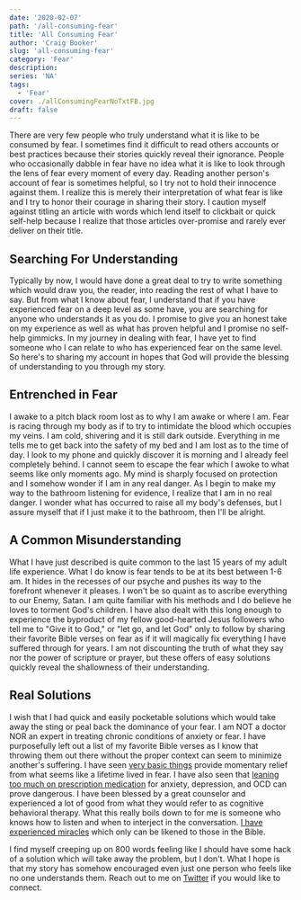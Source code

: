 ```yaml
---
date: '2020-02-07'
path: '/all-consuming-fear'
title: 'All Consuming Fear'
author: 'Craig Booker'
slug: 'all-consuming-fear'
category: 'Fear'
description:
series: 'NA'
tags:
  - 'Fear'
cover: ./allConsumingFearNoTxtFB.jpg
draft: false
---
```


There are very few people who truly understand what it is like to be consumed by fear. I sometimes find it difficult to read others accounts or best practices because their stories quickly reveal their ignorance. People who occasionally dabble in fear have no idea what it is like to look through the lens of fear every moment of every day. Reading another person's account of fear is sometimes helpful, so I try not to hold their innocence against them. I realize this is merely their interpretation of what fear is like and I try to honor their courage in sharing their story. I caution myself against titling an article with words which lend itself to clickbait or quick self-help because I realize that those articles over-promise and rarely ever deliver on their title.

## Searching For Understanding

Typically by now, I would have done a great deal to try to write something which would draw you, the reader, into reading the rest of what I have to say. But from what I know about fear, I understand that if you have experienced fear on a deep level as some have, you are searching for anyone who understands it as you do. I promise to give you an honest take on my experience as well as what has proven helpful and I promise no self-help gimmicks. In my journey in dealing with fear, I have yet to find someone who I can relate to who has experienced fear on the same level. So here's to sharing my account in hopes that God will provide the blessing of understanding to you through my story.

## Entrenched in Fear

I awake to a pitch black room lost as to why I am awake or where I am. Fear is racing through my body as if to try to intimidate the blood which occupies my veins. I am cold, shivering and it is still dark outside. Everything in me tells me to get back into the safety of my bed and I am lost as to the time of day. I look to my phone and quickly discover it is morning and I already feel completely behind. I cannot seem to escape the fear which I awoke to what seems like only moments ago. My mind is sharply focused on protection and I somehow wonder if I am in any real danger. As I begin to make my way to the bathroom listening for evidence, I realize that I am in no real danger. I wonder what has occurred to raise all my body's defenses, but I assure myself that if I just make it to the bathroom, then I'll be alright.

## A Common Misunderstanding

What I have just described is quite common to the last 15 years of my adult life experience. What I do know is fear tends to be at its best between 1-6 am. It hides in the recesses of our psyche and pushes its way to the forefront whenever it pleases. I won't be so quaint as to ascribe everything to our Enemy, Satan. I am quite familiar with his methods and I do believe he loves to torment God's children. I have also dealt with this long enough to experience the byproduct of my fellow good-hearted Jesus followers who tell me to "Give it to God," or "let go, and let God" only to follow by sharing their favorite Bible verses on fear as if it will magically fix everything I have suffered through for years. I am not discounting the truth of what they say nor the power of scripture or prayer, but these offers of easy solutions quickly reveal the shallowness of their understanding.

## Real Solutions

I wish that I had quick and easily pocketable solutions which would take away the sting or peal back the dominance of your fear. I am NOT a doctor NOR an expert in treating chronic conditions of anxiety or fear. I have purposefully left out a list of my favorite Bible verses as I know that throwing them out there without the proper context can seem to minimize another's suffering. I have seen [very basic things](https://craigbooker.com/blog/getting-outside-your-head/) provide momentary relief from what seems like a lifetime lived in fear. I have also seen that [leaning too much on prescription medication](https://craigbooker.com/blog/houston-we-have-a-problem/) for anxiety, depression, and OCD can prove dangerous. I have been blessed by a great counselor and experienced a lot of good from what they would refer to as cognitive behavioral therapy. What this really boils down to for me is someone who knows how to listen and when to interject in the conversation. [I have experienced miracles](https://craigbooker.com/blog/a-bizarre-confidence/) which only can be likened to those in the Bible.

I find myself creeping up on 800 words feeling like I should have some hack of a solution which will take away the problem, but I don't. What I hope is that my story has somehow encouraged even just one person who feels like no one understands them. Reach out to me on [Twitter](https://twitter.com/craigbooker) if you would like to connect.
